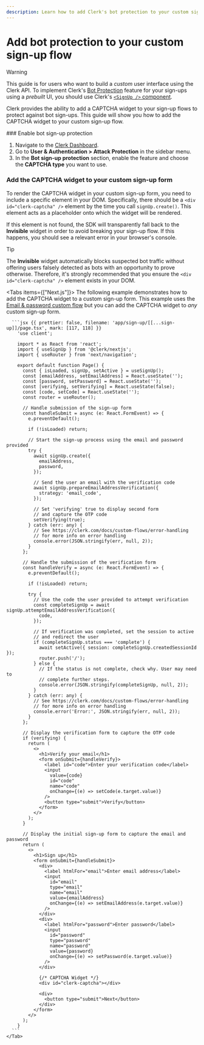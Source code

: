 ```yaml
---
description: Learn how to add Clerk's bot protection to your custom sign-up flow.
---
```


# Add bot protection to your custom sign-up flow

> [!WARNING]
> This guide is for users who want to build a _custom_ user interface using the Clerk API. To implement Clerk's [Bot Protection](/docs/security/bot-protection) feature for your sign-ups using a _prebuilt_ UI, you should use Clerk's [`<SignUp />` component](/docs/components/authentication/sign-up).

Clerk provides the ability to add a CAPTCHA widget to your sign-up flows to protect against bot sign-ups. This guide will show you how to add the CAPTCHA widget to your custom sign-up flow.

<Steps>
  ### Enable bot sign-up protection

  1. Navigate to the [Clerk Dashboard](https://dashboard.clerk.com/last-active?path=user-authentication/attack-protection).
  1. Go to **User & Authentication > Attack Protection** in the sidebar menu.
  1. In the **Bot sign-up protection** section, enable the feature and choose the **CAPTCHA type** you want to use.

  ### Add the CAPTCHA widget to your custom sign-up form

  To render the CAPTCHA widget in your custom sign-up form, you need to include a specific element in your DOM. Specifically, there should be a `<div id="clerk-captcha" />` element by the time you call `signUp.create()`. This element acts as a placeholder onto which the widget will be rendered.

  If this element is not found, the SDK will transparently fall back to the **Invisible** widget in order to avoid breaking your sign-up flow. If this happens, you should see a relevant error in your browser's console.

  > [!TIP]
  > The **Invisible** widget automatically blocks suspected bot traffic without offering users falsely detected as bots with an opportunity to prove otherwise. Therefore, it's strongly recommended that you ensure the `<div id="clerk-captcha" />` element exists in your DOM.

  <Tabs items={["Next.js"]}>
    <Tab>
      The following example demonstrates how to add the CAPTCHA widget to a custom sign-up form. This example uses the [Email & password custom flow](/docs/custom-flows/email-password) but you can add the CAPTCHA widget to _any_ custom sign-up form.

      ```jsx {{ prettier: false, filename: 'app/sign-up/[[...sign-up]]/page.tsx', mark: [117, 118] }}
        'use client';

        import * as React from 'react';
        import { useSignUp } from '@clerk/nextjs';
        import { useRouter } from 'next/navigation';

        export default function Page() {
          const { isLoaded, signUp, setActive } = useSignUp();
          const [emailAddress, setEmailAddress] = React.useState('');
          const [password, setPassword] = React.useState('');
          const [verifying, setVerifying] = React.useState(false);
          const [code, setCode] = React.useState('');
          const router = useRouter();

          // Handle submission of the sign-up form
          const handleSubmit = async (e: React.FormEvent) => {
            e.preventDefault();

            if (!isLoaded) return;

            // Start the sign-up process using the email and password provided
            try {
              await signUp.create({
                emailAddress,
                password,
              });

              // Send the user an email with the verification code
              await signUp.prepareEmailAddressVerification({
                strategy: 'email_code',
              });

              // Set 'verifying' true to display second form
              // and capture the OTP code
              setVerifying(true);
            } catch (err: any) {
              // See https://clerk.com/docs/custom-flows/error-handling
              // for more info on error handling
              console.error(JSON.stringify(err, null, 2));
            }
          };

          // Handle the submission of the verification form
          const handleVerify = async (e: React.FormEvent) => {
            e.preventDefault();

            if (!isLoaded) return;

            try {
              // Use the code the user provided to attempt verification
              const completeSignUp = await signUp.attemptEmailAddressVerification({
                code,
              });

              // If verification was completed, set the session to active
              // and redirect the user
              if (completeSignUp.status === 'complete') {
                await setActive({ session: completeSignUp.createdSessionId });
                router.push('/');
              } else {
                // If the status is not complete, check why. User may need to
                // complete further steps.
                console.error(JSON.stringify(completeSignUp, null, 2));
              }
            } catch (err: any) {
              // See https://clerk.com/docs/custom-flows/error-handling
              // for more info on error handling
              console.error('Error:', JSON.stringify(err, null, 2));
            }
          };

          // Display the verification form to capture the OTP code
          if (verifying) {
            return (
              <>
                <h1>Verify your email</h1>
                <form onSubmit={handleVerify}>
                  <label id="code">Enter your verification code</label>
                  <input
                    value={code}
                    id="code"
                    name="code"
                    onChange={(e) => setCode(e.target.value)}
                  />
                  <button type="submit">Verify</button>
                </form>
              </>
            );
          }

          // Display the initial sign-up form to capture the email and password
          return (
            <>
              <h1>Sign up</h1>
              <form onSubmit={handleSubmit}>
                <div>
                  <label htmlFor="email">Enter email address</label>
                  <input
                    id="email"
                    type="email"
                    name="email"
                    value={emailAddress}
                    onChange={(e) => setEmailAddress(e.target.value)}
                  />
                </div>
                <div>
                  <label htmlFor="password">Enter password</label>
                  <input
                    id="password"
                    type="password"
                    name="password"
                    value={password}
                    onChange={(e) => setPassword(e.target.value)}
                  />
                </div>

                {/* CAPTCHA Widget */}
                <div id="clerk-captcha"></div>

                <div>
                  <button type="submit">Next</button>
                </div>
              </form>
            </>
          );
        }
      ```
    </Tab>
  </Tabs>
</Steps>

